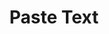 ---
title: Paste Text
description: An Kando item which pastes text into the active application.
tableOfContents: false
banner:
  content: 🚧 This page is under construction! 🚧
---